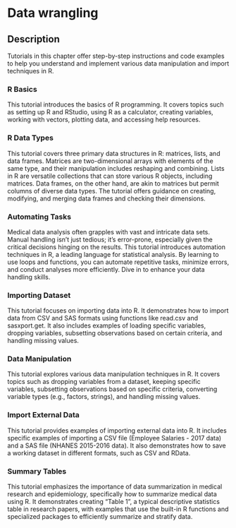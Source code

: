 # Data wrangling {#lab00}

## Description

Tutorials in this chapter offer step-by-step instructions and code examples to help you understand and implement various data manipulation and import techniques in R.

### R Basics

This tutorial introduces the basics of R programming. It covers topics such as setting up R and RStudio, using R as a calculator, creating variables, working with vectors, plotting data, and accessing help resources.


### R Data Types

This tutorial covers three primary data structures in R: matrices, lists, and data frames. Matrices are two-dimensional arrays with elements of the same type, and their manipulation includes reshaping and combining. Lists in R are versatile collections that can store various R objects, including matrices. Data frames, on the other hand, are akin to matrices but permit columns of diverse data types. The tutorial offers guidance on creating, modifying, and merging data frames and checking their dimensions.

### Automating Tasks

Medical data analysis often grapples with vast and intricate data sets. Manual handling isn't just tedious; it's error-prone, especially given the critical decisions hinging on the results. This tutorial introduces automation techniques in R, a leading language for statistical analysis. By learning to use loops and functions, you can automate repetitive tasks, minimize errors, and conduct analyses more efficiently. Dive in to enhance your data handling skills.

### Importing Dataset

This tutorial focuses on importing data into R. It demonstrates how to import data from CSV and SAS formats using functions like read.csv and sasxport.get. It also includes examples of loading specific variables, dropping variables, subsetting observations based on certain criteria, and handling missing values.

### Data Manipulation

This tutorial explores various data manipulation techniques in R. It covers topics such as dropping variables from a dataset, keeping specific variables, subsetting observations based on specific criteria, converting variable types (e.g., factors, strings), and handling missing values.

### Import External Data

This tutorial provides examples of importing external data into R. It includes specific examples of importing a CSV file (Employee Salaries - 2017 data) and a SAS file (NHANES 2015-2016 data). It also demonstrates how to save a working dataset in different formats, such as CSV and RData.

### Summary Tables

This tutorial emphasizes the importance of data summarization in medical research and epidemiology, specifically how to summarize medical data using R. It demonstrates creating "Table 1", a typical descriptive statistics table in research papers, with examples that use the built-in R functions and specialized packages to efficiently summarize and stratify data.